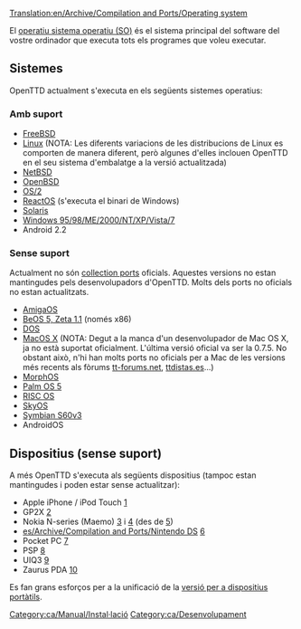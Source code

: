 [[Translation:en/Archive/Compilation and Ports/Operating system]]

El [https://www.wikipedia.org/wiki/ca:Sistema operatiu sistema operatiu (SO)] és el sistema principal del software del vostre ordinador que executa tots els programes que voleu executar.

== Sistemes ==
OpenTTD actualment s'executa en els següents sistemes operatius:

===Amb suport===
* [http://www.freshports.org/games/openttd/ FreeBSD]
* [http://sourceforge.net/project/showfiles.php?group_id=103924&package_id=111717 Linux] (NOTA: Les diferents variacions de les distribucions de Linux es comporten de manera diferent, però algunes d'elles inclouen OpenTTD en el seu sistema d'embalatge a la versió actualitzada)
* [http://riksun.riken.go.jp/pub/pub/NetBSD/NetBSD-current/pkgsrc/games/openttd/ NetBSD]
* [http://www.openbsd.org/cgi-bin/cvsweb/ports/games/openttd/ OpenBSD]
* [http://sourceforge.net/project/showfiles.php?group_id=103924&package_id=111717 OS/2]
* [http://reactosde.re.funpic.de/catappdetail.php?cat=Games&appnr=146 ReactOS] (s'executa el binari de Windows)
* [http://www.softagalleria.net/openttd-solaris.php Solaris]
* [http://sourceforge.net/project/showfiles.php?group_id=103924&package_id=111717 Windows 95/98/ME/2000/NT/XP/Vista/7]
* Android 2.2

===Sense suport===
Actualment no són [https://www.wikipedia.org/wiki/Ports collection ports] oficials. Aquestes versions no estan mantingudes pels desenvolupadors d'OpenTTD. Molts dels ports no oficials no estan actualitzats.
* [http://www.os4depot.net/index.php?function=showfile&file=game/strategy/openttd.lha AmigaOS]
* [http://bebits.com/app/3810 BeOS 5, Zeta 1.1] (només x86)
* [[ca/OpenTTD DOS|DOS]]
* [http://sourceforge.net/project/showfiles.php?group_id=103924&package_id=111717 MacOS X] (NOTA: Degut a la manca d'un desenvolupador de Mac OS X, ja no està suportat oficialment. L'última versió oficial va ser la 0.7.5. No obstant això, n'hi han molts ports no oficials per a Mac de les versions més recents als fòrums [http://www.tt-forums.net/viewtopic.php?f=29&t=48329 tt-forums.net], [http://ttdistas.es/descargas ttdistas.es]...)
* [http://sourceforge.net/project/showfiles.php?group_id=103924&package_id=111717 MorphOS]
* [http://www.esoftinteractive.com/openttd.html Palm OS 5]
* [http://www.riscos.info/index.php/OpenTTD RISC OS]
* [http://www.tt-forums.net/viewtopic.php?t=8107 SkyOS]
* [http://www.tt-forums.net/viewtopic.php?f=33&t=35942&st=0&sk=t&sd=a Symbian S60v3]
* AndroidOS

==Dispositius (sense suport)==
A més OpenTTD s'executa als següents dispositius (tampoc estan mantingudes i poden estar sense actualitzar):
* Apple iPhone / iPod Touch [http://www.zodttd.com/wiki/index.php/OpenTTD.app]
* GP2X [http://wiki.gp2x.org/wiki/OpenTTD]
* Nokia N-series (Maemo) [http://myy.haaga-helia.fi/~a0702483/maemo/] i [http://www.tt-forums.net/viewtopic.php?f=33&t=36042] (des de [http://openttd.toimii.net/maemo/])
* [[es/Archive/Compilation and Ports/Nintendo DS]] [http://www.tt-forums.net/viewtopic.php?f=33&t=35306]
* Pocket PC [http://www.esoftinteractive.com/openttd.html]
* PSP [http://openttd.pc-workshop.da.ru/]
* UIQ3 [http://my-symbian.com/forum/viewtopic.php?t=30981]
* Zaurus PDA [http://zsi2.stonekeep.com/index.php?v=d&a=2127]

Es fan grans esforços per a la unificació de la [[ca/Versió per a dispositius portàtils|versió per a dispositius portàtils]].


[[Category:ca/Manual/Instal·lació]]
[[Category:ca/Desenvolupament]]